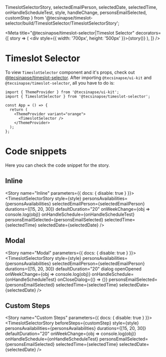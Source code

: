   TimeslotSelectorStory,
  selectedEmailPerson,
  selectedDate,
  selectedTime,
  onHandleScheduleTest,
  style,
  handleChange,
  personsEmailSelected,
  customStep
} from '@tecsinapse/timeslot-selector/build/TimeslotSelector/TimeslotSelectorStory';

<Meta
  title="@tecsinapse/timeslot-selector|Timeslot Selector"
  decorators={[
    story => (
      <DivFlex>
        <div style={{ width: '700px', height: '500px' }}>{story()}</div>
      </DivFlex>
    ),
  ]}
/>

# Timeslot Selector

To view `TimeslotSelector` component and it's props, check out [@tecsinapse/timeslot-selector](https://github.com/tecsinapse/timeslot-selector).
After importing `@tecsinapse/ui-kit` and `@tecsinapse/timeslot-selector`, all you have to do is:

```
import { ThemeProvider } from '@tecsinapse/ui-kit';
import { TimeslotSelector } from '@tecsinapse/timeslot-selector';

const App = () => {
  return (
    <ThemeProvider variant="orange">
      <TimeslotSelector />
    </ThemeProvider>
  );
};
```

# Code snippets

Here you can check the code snippet for the story.

## Inline

<Story name="Inline" parameters={{ docs: { disable: true } }}>
  <TimeslotSelectorStory
    style={style}
    personsAvailabilities={personsAvailabilities}
    selectedEmailPerson={selectedEmailPerson}
    durations={[15, 20, 30]}
    defaultDuration="20"
    onWeekChange={obj => console.log(obj)}
    onHandleSchedule={onHandleScheduleTest}
    personsEmailSelected={personsEmailSelected}
    selectedTime={selectedTime}
    selectedDate={selectedDate}
  />
</Story>

<Source id="tecsinapse-timeslot-selector-timeslot-selector--inline" />

## Modal

<Story name="Modal" parameters={{ docs: { disable: true } }}>
  <TimeslotSelectorStory
    style={style}
    personsAvailabilities={personsAvailabilities}
    selectedEmailPerson={selectedEmailPerson}
    durations={[15, 20, 30]}
    defaultDuration="20"
    dialog
    openOpened
    onWeekChange={obj => console.log(obj)}
    onHandleSchedule={onHandleScheduleTest}
    onCloseDialog={() => {}}
    personsEmailSelected={personsEmailSelected}
    selectedTime={selectedTime}
    selectedDate={selectedDate}
  />
</Story>

<Source id="tecsinapse-timeslot-selector-timeslot-selector--modal" />

## Custom Steps

<Story name="Custom Steps" parameters={{ docs: { disable: true } }}>
  <TimeslotSelectorStory
    beforeSteps={customStep}
    style={style}
    personsAvailabilities={personsAvailabilities}
    durations={[15, 20, 30]}
    defaultDuration="20"
    onWeekChange={obj => console.log(obj)}
    onHandleSchedule={onHandleScheduleTest}
    personsEmailSelected={personsEmailSelected}
    selectedTime={selectedTime}
    selectedDate={selectedDate}
  />
</Story>

<Source id="tecsinapse-timeslot-selector-timeslot-selector--custom-steps" />
